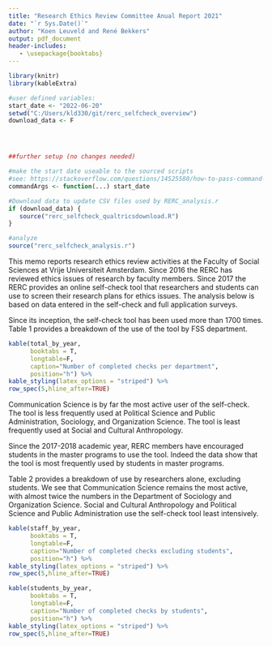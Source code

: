```yaml
---
title: "Research Ethics Review Committee Anual Report 2021"
date: "`r Sys.Date()`"
author: "Koen Leuveld and René Bekkers"
output: pdf_document
header-includes:
   - \usepackage{booktabs}
---
```



```r
library(knitr)
library(kableExtra)

#user defined variables:
start_date <- "2022-06-20"
setwd("C:/Users/kld330/git/rerc_selfcheck_overview")
download_data <- F




##further setup (no changes needed)

#make the start date useable to the sourced scripts
#see: https://stackoverflow.com/questions/14525580/how-to-pass-command-line-arguments-when-calling-source-on-an-r-file-within-ano
commandArgs <- function(...) start_date

#Download data to update CSV files used by RERC_analysis.r
if (download_data) {
   source("rerc_selfcheck_qualtricsdownload.R") 
}

#analyze
source("rerc_selfcheck_analysis.r")
```




This memo reports research ethics review activities at the Faculty of Social Sciences at Vrije Universiteit Amsterdam. Since 2016 the RERC has reviewed ethics issues of research by faculty members. Since 2017 the RERC provides an online self-check tool that researchers and students can use to screen their research plans for ethics issues. The analysis below is based on data entered in the self-check and full application surveys.

Since its inception, the self-check tool has been used more than 1700 times. Table 1 provides a breakdown of the use of the tool by FSS department.

```r
kable(total_by_year,
      booktabs = T, 
      longtable=F,
      caption="Number of completed checks per department",
      position="h") %>%
kable_styling(latex_options = "striped") %>%
row_spec(5,hline_after=TRUE)
```

Communication Science is by far the most active user of the self-check. The tool is less frequently used at Political Science and Public Administration, Sociology, and Organization Science. The tool is least frequently used at Social and Cultural Anthropology.

Since the 2017-2018 academic year, RERC members have encouraged students in the master programs to use the tool. Indeed the data show that the tool is most frequently used by students in master programs. 

Table 2 provides a breakdown of use by researchers alone, excluding students. We see that Communication Science remains the most active, with almost twice the numbers in the Department of Sociology and Organization Science. Social and Cultural Anthropology and Political Science and Public Administration use the self-check tool least intensively.


```r
kable(staff_by_year,
      booktabs = T, 
      longtable=F,
      caption="Number of completed checks excluding students",
      position="h") %>%
kable_styling(latex_options = "striped") %>%
row_spec(5,hline_after=TRUE)

```


```r
kable(students_by_year,
      booktabs = T, 
      longtable=F,
      caption="Number of completed checks by students",
      position="h") %>%
kable_styling(latex_options = "striped") %>%
row_spec(5,hline_after=TRUE)

```





